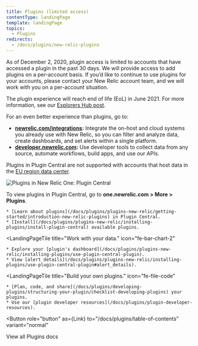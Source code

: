 ```yaml
---
title: Plugins (limited access)
contentType: landingPage
template: landingPage
topics:
  - Plugins
redirects:
  - /docs/plugins/new-relic-plugins
---
```



As of December 2, 2020, plugin access is limited to accounts that have accessed a plugin in the past 30 days. We will provide access to add plugins on a per-account basis. If you’d like to continue to use plugins for your accounts, please contact your New Relic account team, and we will work with you on a per-account situation.

The plugin experience will reach end of life (EoL) in June 2021. For more information, see our [Explorers Hub post](https://discuss.newrelic.com/t/first-notice-limiting-access-to-new-relic-plugins/121832).

<Callout variant="important">
  For an even better experience than plugins, go to:

  * **[newrelic.com/integrations](https://newrelic.com/integrations):** Integrate the on-host and cloud systems you already use with New Relic, so you can filter and analyze data, create dashboards, and set alerts within a single platform.
  * **[developer.newrelic.com](https://developer.newrelic.com/):** Use developer tools to collect data from any source, automate workflows, build apps, and use our APIs.
</Callout>

Plugins in Plugin Central are not supported with accounts that host data in the [EU region data center](/docs/using-new-relic/welcome-new-relic/getting-started/introduction-eu-region-data-center).

![Plugins in New Relic One: Plugin Central](./images/plugins-landing-page-prototype071720.png "Plugins in New Relic One: Plugin Central")

To view plugins in Plugin Central, go to **one.newrelic.com > More > Plugins**.

<LandingPageTileGrid>
  <LandingPageTile
    title="Get started."
    icon="fe-zap"
  >


    * [Learn about plugins](/docs/plugins/plugins-new-relic/getting-started/introduction-new-relic-plugins) in Plugin Central.
    * [Install](/docs/plugins/plugins-new-relic/installing-plugins/install-plugin-central) available plugins.
  </LandingPageTile>

  <LandingPageTile
    title="Work with your data."
    icon="fe-bar-chart-2"
  >


    * Explore your [plugin's dashboard](/docs/plugins/plugins-new-relic/installing-plugins/use-plugin-central-plugin).
    * View [alert details](/docs/plugins/plugins-new-relic/installing-plugins/use-plugin-central-plugin#alert_details).
  </LandingPageTile>

  <LandingPageTile
    title="Build your own plugins."
    icon="fe-file-code"
  >


    * [Plan, code, and share](/docs/plugins/developing-plugins/structuring-your-plugin/checklist-developing-plugins) your plugins.
    * Use our [plugin developer resources](/docs/plugins/plugin-developer-resources).
  </LandingPageTile>
</LandingPageTileGrid>

<Button
  role="button"
  as={Link}
  to="/docs/plugins/table-of-contents"
  variant="normal"
>
  View all Plugins docs
</Button>

